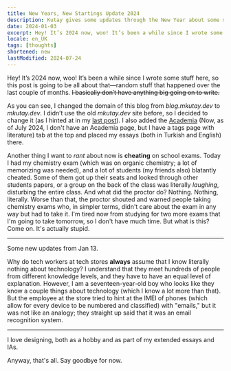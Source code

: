 ```yaml
---
title: New Years, New Startings Update 2024
description: Kutay gives some updates through the New Year about some mostly things.
date: 2024-01-03
excerpt: Hey! It’s 2024 now, woo! It’s been a while since I wrote some stuff here, so this post is going to be all about that—random stuff that happened over the last couple of months. ~~I basically don’t have anything big going on to write.~~
locale: en_UK
tags: [thoughts]
shortened: new
lastModified: 2024-07-24
---
```

Hey! It’s 2024 now, woo! It’s been a while since I wrote some stuff here, so this post is going to be all about that—random stuff that happened over the last couple of months. ~~I basically don’t have anything big going on to write.~~

As you can see, I changed the domain of this blog from _blog.mkutay.dev_ to _mkutay.dev_. I didn’t use the old _mkutay.dev_ site before, so I decided to change it (as I hinted at in my [last post](https://www.mkutay.dev/posts/goodbye-vivaldi)). I also added the [Academia](https://www.mkutay.dev/tags/literature/page/1) (Now, as of July 2024, I don't have an Academia page, but I have a tags page with literature) tab at the top and placed my essays (both in Turkish and English) there.

Another thing I want to _rant_ about now is **cheating** on school exams. Today I had my chemistry exam (which was on organic chemistry; a lot of memorizing was needed), and a lot of students (my friends also) blatantly cheated. Some of them got up their seats and looked through other students papers, or a group on the back of the class was literally _laughing_, disturbing the entire class. And what did the proctor do? Nothing. Nothing, literally. Worse than that, the proctor shouted and warned people taking chemistry exams who, in simpler terms, didn't care about the exam in any way but had to take it. I'm tired now from studying for two more exams that I'm going to take tomorrow, so I don't have much time. But what is this? Come on. It's actually stupid.

---

Some new updates from Jan 13.

Why do tech workers at tech stores **always** assume that I know literally nothing about technology? I understand that they meet hundreds of people from different knowledge levels, and they have to have an equal level of explanation. However, I am a seventeen-year-old boy who looks like they know a couple things about technology (which I know a lot more than that). But the employee at the store tried to hint at the IMEI of phones (which allow for every device to be numbered and classified) with "emails," but it was not like an analogy; they straight up said that it was an email recognition system.

---

I love designing, both as a hobby and as part of my extended essays and IAs.

Anyway, that's all. Say goodbye for now.

